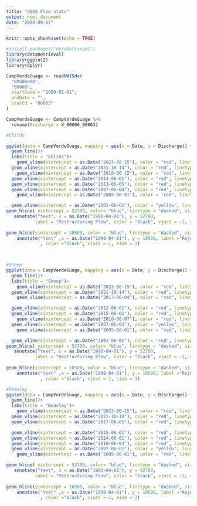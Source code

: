```yaml
---
title: "USGS Flow stats"
output: html_document
date: "2024-09-17"
---
```


```r
knitr::opts_chunk$set(echo = TRUE)
```

```r
#install.packages("dataRetrieval")
library(dataRetrieval)
library(ggplot2)
library(dplyr)
```

```r
CampVerdeGuage <- readNWISdv(
  "09506000",
  "00060",
  startDate = "1989-01-01",
  endDate = "",
  statCd = "00003"
)

CampVerdeGuage <- CampVerdeGuage %>%
  rename(Discharge = X_00060_00003)
```



```r
#Childs

ggplot(data = CampVerdeGuage, mapping = aes(x = Date, y = Discharge)) + 
  geom_line()+
  labs(title = "Chlids")+
    geom_vline(xintercept = as.Date("2023-06-15"), color = "red", linetype = "dashed", size = 1)+
  geom_vline(xintercept = as.Date("2021-10-14"), color = "red", linetype = "dashed", size = 1)+
    geom_vline(xintercept = as.Date("2010-06-15"), color = "red", linetype = "dashed", size = 1)+
  geom_vline(xintercept = as.Date("2014-06-01"), color = "red", linetype = "dashed", size = 1)+
  geom_vline(xintercept = as.Date("2013-06-05"), color = "red", linetype = "dashed", size = 1)+
  geom_vline(xintercept = as.Date("2007-06-04"), color = "red", linetype = "dashed", size = 1)+
    geom_vline(xintercept = as.Date("2005-06-01"), color = "red", linetype = "dashed", size = 1)+

  geom_vline(xintercept = as.Date("2001-06-01"), color = "yellow", linetype = "dashed", size = 1)+
geom_hline( yintercept = 52700, color= "blue", linetype = "dashed", size =1)+
   annotate("text", x = as.Date("1990-04-01"), y = 52700, 
           label = "Restructuring Flow", color = "black", vjust = -1, size = 3)+
  
geom_hline(yintercept = 10500, color = "blue", linetype = "dashed", size = 1)+
    annotate("text" ,x = as.Date("1990-04-01"), y = 10500, label ="Rejuvenating  flow"
             , color ="black", vjust =-1, size = 3)
  



```


```r
#Sheep
ggplot(data = CampVerdeGuage, mapping = aes(x = Date, y = Discharge)) + 
  geom_line()+
  labs(title = "Sheep")+
    geom_vline(xintercept = as.Date("2023-06-15"), color = "red", linetype = "dashed", size = 1)+
  geom_vline(xintercept = as.Date("2021-10-14"), color = "red", linetype = "dashed", size = 1)+
    geom_vline(xintercept = as.Date("2017-06-04"), color = "red", linetype = "dashed", size = 1)+

  geom_vline(xintercept = as.Date("2012-06-01"), color = "red", linetype = "dashed", size = 1)+
  geom_vline(xintercept = as.Date("2015-06-01"), color = "red", linetype = "dashed", size = 1)+
    geom_vline(xintercept = as.Date("2010-06-07"), color = "red", linetype = "dashed", size = 1)+
  geom_vline(xintercept = as.Date("2007-06-04"), color = "yellow", linetype = "dashed", size = 1)+
    geom_vline(xintercept = as.Date("2005-06-01"), color = "red", linetype = "dashed", size = 1)+

  geom_vline(xintercept = as.Date("2001-06-01"), color = "red", linetype = "dashed", size = 1)+
geom_hline( yintercept = 52700, color= "blue", linetype = "dashed", size =1)+
   annotate("text", x = as.Date("1990-04-01"), y = 52700, 
           label = "Restructuring Flow", color = "black", vjust = -1, size = 3)+
  
geom_hline(yintercept = 10500, color = "blue", linetype = "dashed", size = 1)+
    annotate("text" ,x = as.Date("1990-04-01"), y = 10500, label ="Rejuvenating  flow"
             , color ="black", vjust =-1, size = 3)


```




```r
#Beasley
ggplot(data = CampVerdeGuage, mapping = aes(x = Date, y = Discharge)) + 
  geom_line()+
  labs(title = "Beasley")+
    geom_vline(xintercept = as.Date("2023-06-15"), color = "red", linetype = "dashed", size = 1)+
  geom_vline(xintercept = as.Date("2021-10-14"), color = "red", linetype = "dashed", size = 1)+  
  geom_vline(xintercept = as.Date("2017-06-05"), color = "red", linetype = "dashed", size = 1)+

  geom_vline(xintercept = as.Date("2015-06-01"), color = "red", linetype = "dashed", size = 1)+
  geom_vline(xintercept = as.Date("2014-06-01"), color = "red", linetype = "dashed", size = 1)+
  geom_vline(xintercept = as.Date("2010-06-04"), color = "red", linetype = "dashed", size = 1)+
  geom_vline(xintercept = as.Date("2007-06-01"), color = "yellow", linetype = "dashed", size = 1)+
    geom_vline(xintercept = as.Date("2005-06-01"), color = "red", linetype = "dashed", size = 1)+

geom_hline( yintercept = 52700, color= "blue", linetype = "dashed", size =1)+
   annotate("text", x = as.Date("1990-04-01"), y = 52700, 
           label = "Restructuring Flow", color = "black", vjust = -1, size = 3)+
  
geom_hline(yintercept = 10500, color = "blue", linetype = "dashed", size = 1)+
    annotate("text" ,x = as.Date("1990-04-01"), y = 10500, label ="Rejuvenating  flow"
             , color ="black", vjust =-1, size = 3)


```

